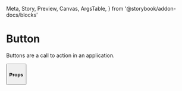   Meta,
  Story,
  Preview,
  Canvas,
  ArgsTable,
} from '@storybook/addon-docs/blocks'

<Meta title="Button" component={Button} argTypes={{}} />

# Button

Buttons are a call to action in an application.

<Preview>
  <Story name="Element">
    <Button text="Button" />
  </Story>
</Preview>

#### Props

<ArgsTable story="Element" />
